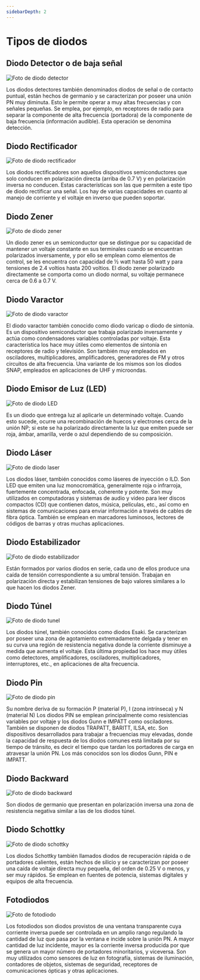 ```yaml
---
sidebarDepth: 2
---
```


# Tipos de diodos

## Diodo Detector o de baja señal

![Foto de diodo detector](/images/tipo_de_diodos/diodo_detector.jpg)

Los diodos detectores también denominados diodos de señal o de contacto puntual, están hechos de germanio y se caracterizan por poseer una unión PN muy diminuta. Esto le permite operar a muy altas frecuencias y con señales pequeñas. Se emplea, por ejemplo, en receptores de radio para separar la componente de alta frecuencia (portadora) de la componente de baja frecuencia (información audible). Esta operación se denomina detección.

## Diodo Rectificador

![Foto de diodo rectificador](/images/tipo_de_diodos/diodo_rectificador.jpg)

Los diodos rectificadores son aquellos dispositivos semiconductores que solo conducen en polarización directa (arriba de 0.7 V) y en polarización inversa no conducen. Estas características son las que permiten a este tipo de diodo rectificar una señal. Los hay de varias capacidades en cuanto al manejo de corriente y el voltaje en inverso que pueden soportar.

## Diodo Zener

![Foto de diodo zener](/images/tipo_de_diodos/diodo_zener.jpg)

Un diodo zener es un semiconductor que se distingue por su capacidad de mantener un voltaje constante en sus terminales cuando se encuentran polarizados inversamente, y por ello se emplean como elementos de control, se les encuentra con capacidad de ½ watt hasta 50 watt y para tensiones de 2.4 voltios hasta 200 voltios. El diodo zener polarizado directamente se comporta como un diodo normal, su voltaje permanece cerca de 0.6 a 0.7 V.

## Diodo Varactor

![Foto de diodo varactor](/images/tipo_de_diodos/diodo_varactor.png)

El diodo varactor también conocido como diodo varicap o diodo de sintonía. Es un dispositivo semiconductor que trabaja polarizado inversamente y actúa como condensadores variables controladas por voltaje. Esta característica los hace muy útiles como elementos de sintonía en receptores de radio y televisión. Son también muy empleados en osciladores, multiplicadores, amplificadores, generadores de FM y otros circuitos de alta frecuencia. Una variante de los mismos son los diodos SNAP, empleados en aplicaciones de UHF y microondas.

## Diodo Emisor de Luz (LED)

![Foto de diodo LED](/images/tipo_de_diodos/diodo_led.jpg)

Es un diodo que entrega luz al aplicarle un determinado voltaje. Cuando esto sucede, ocurre una recombinación de huecos y electrones cerca de la unión NP; si este se ha polarizado directamente la luz que emiten puede ser roja, ámbar, amarilla, verde o azul dependiendo de su composición.

## Diodo Láser

![Foto de diodo laser](/images/tipo_de_diodos/diodo_laser.jpg)

Los diodos láser, también conocidos como láseres de inyección o ILD. Son LED que emiten una luz monocromática, generalmente roja o infrarroja, fuertemente concentrada, enfocada, coherente y potente. Son muy utilizados en computadoras y sistemas de audio y video para leer discos compactos (CD) que contienen datos, música, películas, etc., así como en sistemas de comunicaciones para enviar información a través de cables de fibra óptica. También se emplean en marcadores luminosos, lectores de códigos de barras y otras muchas aplicaciones.

## Diodo Estabilizador

![Foto de diodo estabilizador](/images/tipo_de_diodos/diodo_estabilizador.jpg)

Están formados por varios diodos en serie, cada uno de ellos produce una caída de tensión correspondiente a su umbral tensión. Trabajan en polarización directa y estabilizan tensiones de bajo valores similares a lo que hacen los diodos Zener.

## Diodo Túnel

![Foto de diodo tunel](/images/tipo_de_diodos/diodo_tunel.jpg)

Los diodos túnel, también conocidos como diodos Esaki. Se caracterizan por poseer una zona de agotamiento extremadamente delgada y tener en su curva una región de resistencia negativa donde la corriente disminuye a medida que aumenta el voltaje. Esta última propiedad los hace muy útiles como detectores, amplificadores, osciladores, multiplicadores, interruptores, etc., en aplicaciones de alta frecuencia.

## Diodo Pin

![Foto de diodo pin](/images/tipo_de_diodos/diodo_pin.jpg)

Su nombre deriva de su formación P (material P), I (zona intrínseca) y N (material N)  Los diodos PIN se emplean principalmente como resistencias variables por voltaje y los diodos Gunn e IMPATT como osciladores. También se disponen de diodos TRAPATT, BARITT, ILSA, etc. Son dispositivos desarrollados para trabajar a frecuencias muy elevadas, donde la capacidad de respuesta de los diodos comunes está limitada por su tiempo de tránsito, es decir el tiempo que tardan los portadores de carga en atravesar la unión PN. Los más conocidos son los diodos Gunn, PIN e IMPATT.

## Diodo Backward

![Foto de diodo backward](/images/tipo_de_diodos/diodo_backward.jpg)

Son diodos de germanio que presentan en polarización inversa una zona de resistencia negativa similar a las de los diodos túnel.

## Diodo Schottky

![Foto de diodo schottky](/images/tipo_de_diodos/diodo_schottky.jpg)

Los diodos Schottky también llamados diodos de recuperación rápida o de portadores calientes, están hechos de silicio y se caracterizan por poseer una caída de voltaje directa muy pequeña, del orden de 0.25 V o menos, y ser muy rápidos. Se emplean en fuentes de potencia, sistemas digitales y equipos de alta frecuencia.

## Fotodiodos

![Foto de fotodiodo](/images/tipo_de_diodos/fotodiodo.jpg)

Los fotodiodos son diodos provistos de una ventana transparente cuya corriente inversa puede ser controlada en un amplio rango regulando la cantidad de luz que pasa por la ventana e incide sobre la unión PN. A mayor cantidad de luz incidente, mayor es la corriente inversa producida por que se genera un mayor número de portadores minoritarios, y viceversa. Son muy utilizados como sensores de luz en fotografía, sistemas de iluminación, contadores de objetos, sistemas de seguridad, receptores de comunicaciones ópticas y otras aplicaciones.
